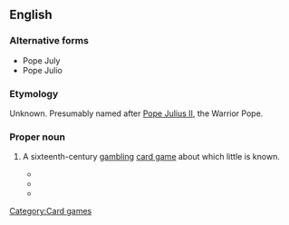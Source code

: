 ==English==

===Alternative forms===
* Pope July
* Pope Julio

===Etymology===
Unknown.  Presumably named after [[w:Pope Julius II|Pope Julius II]], the Warrior Pope.

===Proper noun===
{{en-proper noun}}

# {{context|obsolete}} A sixteenth-century [[gambling]] [[card game]] about which little is known.
#* {{quote-book|year=1525|author=[[w:John Skelton|John Skelton]]|url=http://books.google.com/books?id=H1g1AAAAMAAJ|title=Speake, Parrot|title=Speke, parrot|passage=Of '''Pope Julius''' cardys he ys chefe cardynall.}}
#* {{quote-book|year=1532|date=November 30|title=Privy Purse Expences of King Henry VIII'', 30 Novembre 1532|passage=Item the laste day delived unto the kings grace whiche his grace lost at '''pope July''' game wt my lady marquess and m Weston xvj cor}}
#* {{quote-book|year={{circa|1596}}|author=Sir John Harington|title=A Treatise on Playe|quoted_in=Nugae antiquae|year_published=1804|passage='''Pope Julio''' (if I fail not in the name, and sure I am that there is a game of the cards after his name) was a great and wary player, a great vertue in a man of his profession}}

[[Category:Card games]]
